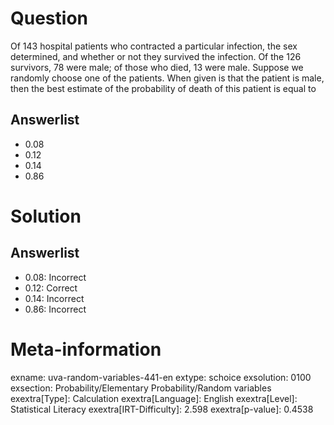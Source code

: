 Question
========

Of 143 hospital patients who contracted a particular infection, the sex determined, and whether or not they survived the infection. Of the 126 survivors, 78 were male; of those who died, 13 were male. Suppose we randomly choose one of the patients. When given is that the patient is male, then the best estimate of the probability of death of this patient is equal to

Answerlist
----------

* 0.08
* 0.12
* 0.14
* 0.86

Solution
========

Answerlist
----------

* 0.08: Incorrect
* 0.12: Correct
* 0.14: Incorrect
* 0.86: Incorrect

Meta-information
================
exname: uva-random-variables-441-en
extype: schoice
exsolution: 0100
exsection: Probability/Elementary Probability/Random variables
exextra[Type]: Calculation
exextra[Language]: English
exextra[Level]: Statistical Literacy
exextra[IRT-Difficulty]: 2.598
exextra[p-value]: 0.4538
